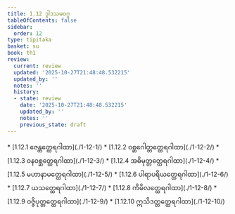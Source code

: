 ```yaml
---
title: 1.12 ဒွါဒသမဝဂ္ဂ
tableOfContents: false
sidebar:
  order: 12
type: tipitaka
basket: su
book: th1
review:
  current: review
  updated: '2025-10-27T21:48:48.532215'
  updated_by: ''
  notes: ''
  history:
  - state: review
    date: '2025-10-27T21:48:48.532215'
    updated_by: ''
    notes: ''
    previous_state: draft
---
```



<ReviewStatus review={frontmatter.review} showDetails={true} />

<HypothesisAnnotation frontmatter={frontmatter} />

<DynamicBreadcrumb />



<TableOfContents book="th1" section="1.12">
* [1.12.1 ဇေန္တတ္ထေရဂါထာ](./1-12-1/)
* [1.12.2 ဝစ္ဆဂေါတ္တတ္ထေရဂါထာ](./1-12-2/)
* [1.12.3 ဝနဝစ္ဆတ္ထေရဂါထာ](./1-12-3/)
* [1.12.4 အဓိမုတ္တတ္ထေရဂါထာ](./1-12-4/)
* [1.12.5 မဟာနာမတ္ထေရဂါထာ](./1-12-5/)
* [1.12.6 ပါရာပရိယတ္ထေရဂါထာ](./1-12-6/)
* [1.12.7 ယသတ္ထေရဂါထာ](./1-12-7/)
* [1.12.8 ကိမိလတ္ထေရဂါထာ](./1-12-8/)
* [1.12.9 ဝဇ္ဇိပုတ္တတ္ထေရဂါထာ](./1-12-9/)
* [1.12.10 ဣသိဒတ္တတ္ထေရဂါထာ](./1-12-10/)
</TableOfContents>